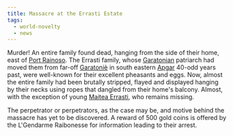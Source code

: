 ```yaml
---
title: Massacre at the Errasti Estate
tags:
  - world-novelty
  - news
---
```


Murder! An entire family found dead, hanging from the side of their home, east
of [Port Rainoso](/locations/port-rainoso/). The Errasti family, whose
[Garatonian](/ethnicities/garatonian/) patriarch had moved them from
far-off [Garatoniè](/locations/garatonie/) in south eastern
[Apgar](/locations/apgar/) 40-odd years past, were well-known for their
excellent pheasants and eggs. Now, almost the entire family had been brutally
stripped, flayed and displayed hanging by their necks using ropes that dangled
from their home's balcony. Almost, with the exception of young
[Maitea Errasti](/characters/maitea-errasti/), who remains missing. 

The perpetrator or perpetrators, as the case may be, and motive behind the
massacre has yet to be discovered. A reward of 500 gold coins is offered by the
L'Gendarme Raibonesse for information leading to their arrest.
